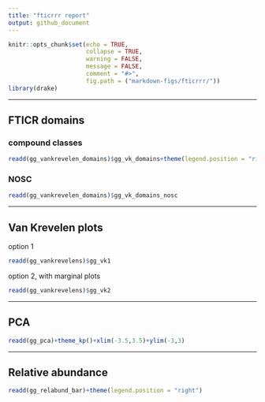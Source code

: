 ```yaml
---
title: "fticrrr report"
output: github_document
---
```


```r
knitr::opts_chunk$set(echo = TRUE,
                      collapse = TRUE,
                      warning = FALSE,
                      message = FALSE,
                      comment = "#>",
                      fig.path = ("markdown-figs/fticrrr/"))
library(drake)
```

---

## FTICR domains

### compound classes
```r
readd(gg_vankrevelen_domains)$gg_vk_domains+theme(legend.position = "right")
```

### NOSC
```r
readd(gg_vankrevelen_domains)$gg_vk_domains_nosc
```

---

## Van Krevelen plots

option 1
```r
readd(gg_vankrevelens)$gg_vk1
```

option 2, with marginal plots
```r
readd(gg_vankrevelens)$gg_vk2
```


---

## PCA

```r
readd(gg_pca)+theme_kp()+xlim(-3.5,3.5)+ylim(-3,3)
```

---

## Relative abundance

```r
readd(gg_relabund_bar)+theme(legend.position = "right")
```

